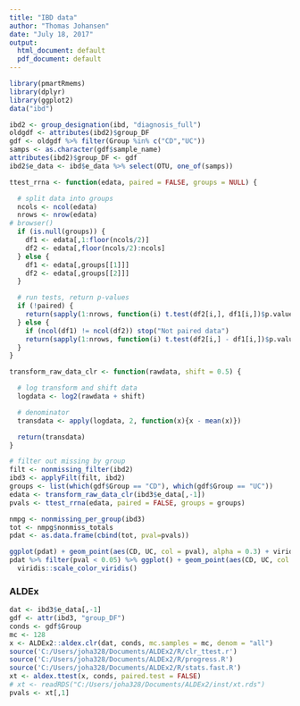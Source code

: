 ```yaml
---
title: "IBD data"
author: "Thomas Johansen"
date: "July 18, 2017"
output:
  html_document: default
  pdf_document: default
---
```


```r
library(pmartRmems)
library(dplyr)
library(ggplot2)
data("ibd")
```

```r
ibd2 <- group_designation(ibd, "diagnosis_full")
oldgdf <- attributes(ibd2)$group_DF
gdf <- oldgdf %>% filter(Group %in% c("CD","UC"))
samps <- as.character(gdf$sample_name)
attributes(ibd2)$group_DF <- gdf
ibd2$e_data <- ibd$e_data %>% select(OTU, one_of(samps))
```

```r
ttest_rrna <- function(edata, paired = FALSE, groups = NULL) {

  # split data into groups
  ncols <- ncol(edata)
  nrows <- nrow(edata)
# browser()
  if (is.null(groups)) {
    df1 <- edata[,1:floor(ncols/2)]
    df2 <- edata[,floor(ncols/2):ncols]
  } else {
    df1 <- edata[,groups[[1]]]
    df2 <- edata[,groups[[2]]]
  }

  # run tests, return p-values
  if (!paired) {
    return(sapply(1:nrows, function(i) t.test(df2[i,], df1[i,])$p.value))
  } else {
    if (ncol(df1) != ncol(df2)) stop("Not paired data")
    return(sapply(1:nrows, function(i) t.test(df2[i,] - df1[i,])$p.value))
  }
}

transform_raw_data_clr <- function(rawdata, shift = 0.5) {

  # log transform and shift data
  logdata <- log2(rawdata + shift)

  # denominator
  transdata <- apply(logdata, 2, function(x){x - mean(x)})

  return(transdata)
}
```

```r
# filter out missing by group
filt <- nonmissing_filter(ibd2)
ibd3 <- applyFilt(filt, ibd2)
groups <- list(which(gdf$Group == "CD"), which(gdf$Group == "UC"))
edata <- transform_raw_data_clr(ibd3$e_data[,-1])
pvals <- ttest_rrna(edata, paired = FALSE, groups = groups)
```

```r
nmpg <- nonmissing_per_group(ibd3)
tot <- nmpg$nonmiss_totals
pdat <- as.data.frame(cbind(tot, pval=pvals))
```

```r
ggplot(pdat) + geom_point(aes(CD, UC, col = pval), alpha = 0.3) + viridis::scale_color_viridis()
pdat %>% filter(pval < 0.05) %>% ggplot() + geom_point(aes(CD, UC, col = pval), alpha = 0.3) + 
  viridis::scale_color_viridis()
```

### ALDEx
```r
dat <- ibd3$e_data[,-1]
gdf <- attr(ibd3, "group_DF")
conds <- gdf$Group
mc <- 128
x <- ALDEx2::aldex.clr(dat, conds, mc.samples = mc, denom = "all")
source('C:/Users/joha328/Documents/ALDEx2/R/clr_ttest.r')
source('C:/Users/joha328/Documents/ALDEx2/R/progress.R')
source('C:/Users/joha328/Documents/ALDEx2/R/stats.fast.R')
xt <- aldex.ttest(x, conds, paired.test = FALSE)
# xt <- readRDS("C:/Users/joha328/Documents/ALDEx2/inst/xt.rds")
pvals <- xt[,1]
```
